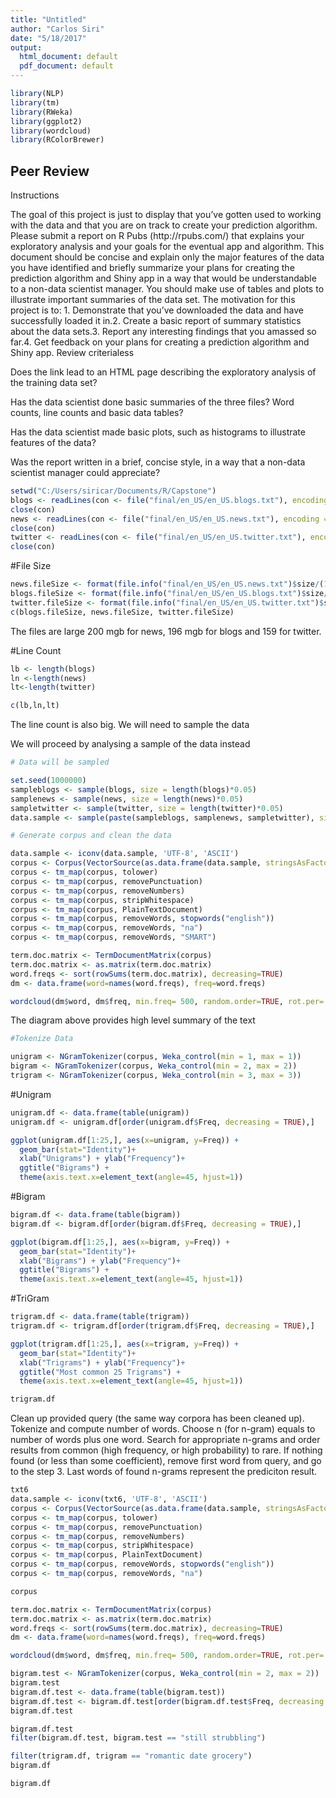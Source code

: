 ---
title: "Untitled"
author: "Carlos Siri"
date: "5/18/2017"
output:
  html_document: default
  pdf_document: default
---


```{r}
library(NLP)
library(tm)
library(RWeka)
library(ggplot2)
library(wordcloud)
library(RColorBrewer)

```

## Peer Review

Instructions

The goal of this project is just to display that you've gotten used to working with the data and that you are on track to create your prediction algorithm. Please submit a report on R Pubs (http://rpubs.com/) that explains your exploratory analysis and your goals for the eventual app and algorithm. This document should be concise and explain only the major features of the data you have identified and briefly summarize your plans for creating the prediction algorithm and Shiny app in a way that would be understandable to a non-data scientist manager. You should make use of tables and plots to illustrate important summaries of the data set. The motivation for this project is to: 1. Demonstrate that you've downloaded the data and have successfully loaded it in.2. Create a basic report of summary statistics about the data sets.3. Report any interesting findings that you amassed so far.4. Get feedback on your plans for creating a prediction algorithm and Shiny app.
Review criterialess 

Does the link lead to an HTML page describing the exploratory analysis of the training data set?

Has the data scientist done basic summaries of the three files? Word counts, line counts and basic data tables?

Has the data scientist made basic plots, such as histograms to illustrate features of the data?

Was the report written in a brief, concise style, in a way that a non-data scientist manager could appreciate?


```{r}
setwd("C:/Users/siricar/Documents/R/Capstone")
blogs <- readLines(con <- file("final/en_US/en_US.blogs.txt"), encoding = "UTF-8", skipNul = TRUE)
close(con)
news <- readLines(con <- file("final/en_US/en_US.news.txt"), encoding = "UTF-8", skipNul = TRUE)
close(con)
twitter <- readLines(con <- file("final/en_US/en_US.twitter.txt"), encoding = "UTF-8", skipNul = TRUE)
close(con)
```
#File Size
```{r}
news.fileSize <- format(file.info("final/en_US/en_US.news.txt")$size/(1024^2),digits = 0)
blogs.fileSize <- format(file.info("final/en_US/en_US.blogs.txt")$size/(1024^2),digits = 0)
twitter.fileSize <- format(file.info("final/en_US/en_US.twitter.txt")$size/(1024^2),digits = 0)
c(blogs.fileSize, news.fileSize, twitter.fileSize)
```

The files are large 200 mgb for news, 196 mgb for blogs and 159 for twitter.

#Line Count
```{r}
lb <- length(blogs)
ln <-length(news)
lt<-length(twitter)

c(lb,ln,lt)
```
The line count is also big. We will need to sample the data

We will proceed by analysing a sample of the data instead

```{r}
# Data will be sampled

set.seed(1000000)
sampleblogs <- sample(blogs, size = length(blogs)*0.05)
samplenews <- sample(news, size = length(news)*0.05)
sampletwitter <- sample(twitter, size = length(twitter)*0.05)
data.sample <- sample(paste(sampleblogs, samplenews, sampletwitter), size = 10000, replace = TRUE)

# Generate corpus and clean the data

data.sample <- iconv(data.sample, 'UTF-8', 'ASCII')
corpus <- Corpus(VectorSource(as.data.frame(data.sample, stringsAsFactors = FALSE))) 
corpus <- tm_map(corpus, tolower)
corpus <- tm_map(corpus, removePunctuation)
corpus <- tm_map(corpus, removeNumbers)
corpus <- tm_map(corpus, stripWhitespace)
corpus <- tm_map(corpus, PlainTextDocument)
corpus <- tm_map(corpus, removeWords, stopwords("english"))
corpus <- tm_map(corpus, removeWords, "na")
corpus <- tm_map(corpus, removeWords, "SMART")

term.doc.matrix <- TermDocumentMatrix(corpus)
term.doc.matrix <- as.matrix(term.doc.matrix)
word.freqs <- sort(rowSums(term.doc.matrix), decreasing=TRUE) 
dm <- data.frame(word=names(word.freqs), freq=word.freqs)

wordcloud(dm$word, dm$freq, min.freq= 500, random.order=TRUE, rot.per=.25)
```
The diagram above provides high level summary of the text

```{r Tokens}
#Tokenize Data

unigram <- NGramTokenizer(corpus, Weka_control(min = 1, max = 1))
bigram <- NGramTokenizer(corpus, Weka_control(min = 2, max = 2)) 
trigram <- NGramTokenizer(corpus, Weka_control(min = 3, max = 3)) 
```

#Unigram

```{r Unigram}
unigram.df <- data.frame(table(unigram))
unigram.df <- unigram.df[order(unigram.df$Freq, decreasing = TRUE),]

ggplot(unigram.df[1:25,], aes(x=unigram, y=Freq)) +
  geom_bar(stat="Identity")+
  xlab("Unigrams") + ylab("Frequency")+
  ggtitle("Bigrams") +
  theme(axis.text.x=element_text(angle=45, hjust=1))

```

#Bigram
```{r Bigram}
bigram.df <- data.frame(table(bigram))
bigram.df <- bigram.df[order(bigram.df$Freq, decreasing = TRUE),]

ggplot(bigram.df[1:25,], aes(x=bigram, y=Freq)) +
  geom_bar(stat="Identity")+
  xlab("Bigrams") + ylab("Frequency")+
  ggtitle("Bigrams") +
  theme(axis.text.x=element_text(angle=45, hjust=1))
```

#TriGram

```{r Trigram}
trigram.df <- data.frame(table(trigram))
trigram.df <- trigram.df[order(trigram.df$Freq, decreasing = TRUE),]

ggplot(trigram.df[1:25,], aes(x=trigram, y=Freq)) +
  geom_bar(stat="Identity")+
  xlab("Trigrams") + ylab("Frequency")+
  ggtitle("Most common 25 Trigrams") +
  theme(axis.text.x=element_text(angle=45, hjust=1))

trigram.df

```


Clean up provided query (the same way corpora has been cleaned up).
Tokenize and compute number of words.
Choose n (for n-gram) equals to number of words plus one word.
Search for appropriate n-grams and order results from common (high frequency, or high probability) to rare.
If nothing found (or less than some coefficient), remove first word from query, and go to the step 3.
Last words of found n-grams represent the prediciton result.
```{r}

txt6
data.sample <- iconv(txt6, 'UTF-8', 'ASCII')
corpus <- Corpus(VectorSource(as.data.frame(data.sample, stringsAsFactors = FALSE))) 
corpus <- tm_map(corpus, tolower)
corpus <- tm_map(corpus, removePunctuation)
corpus <- tm_map(corpus, removeNumbers)
corpus <- tm_map(corpus, stripWhitespace)
corpus <- tm_map(corpus, PlainTextDocument)
corpus <- tm_map(corpus, removeWords, stopwords("english"))
corpus <- tm_map(corpus, removeWords, "na")

corpus

term.doc.matrix <- TermDocumentMatrix(corpus)
term.doc.matrix <- as.matrix(term.doc.matrix)
word.freqs <- sort(rowSums(term.doc.matrix), decreasing=TRUE) 
dm <- data.frame(word=names(word.freqs), freq=word.freqs)

wordcloud(dm$word, dm$freq, min.freq= 500, random.order=TRUE, rot.per=.25)

bigram.test <- NGramTokenizer(corpus, Weka_control(min = 2, max = 2)) 
bigram.test
bigram.df.test <- data.frame(table(bigram.test))
bigram.df.test <- bigram.df.test[order(bigram.df.test$Freq, decreasing = TRUE),]
bigram.df.test

bigram.df.test
filter(bigram.df.test, bigram.test == "still strubbling")

filter(trigram.df, trigram == "romantic date grocery")
bigram.df

bigram.df


```

